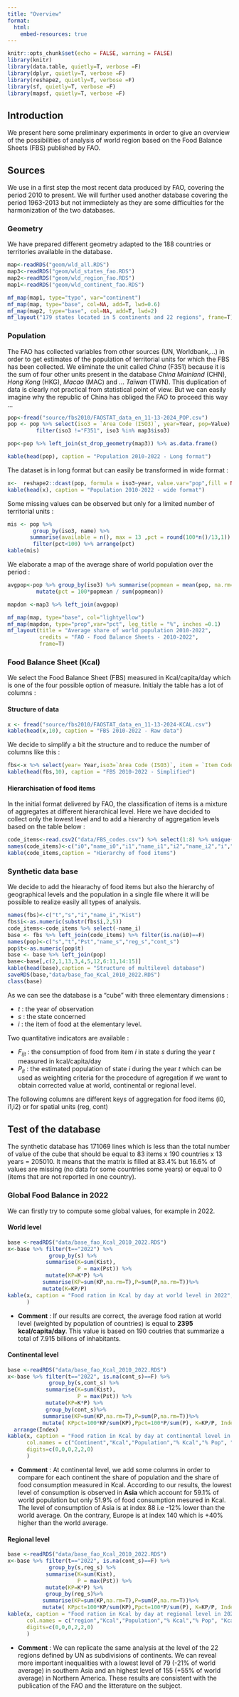 ```yaml
---
title: "Overview"
format: 
  html:
    embed-resources: true
---
```


```r
knitr::opts_chunk$set(echo = FALSE, warning = FALSE)
library(knitr)
library(data.table, quietly=T, verbose =F)
library(dplyr, quietly=T, verbose =F)
library(reshape2, quietly=T, verbose =F)
library(sf, quietly=T, verbose =F)
library(mapsf, quietly=T, verbose =F)
```

## Introduction

We present here some preliminary experiments in order to give an overview of the possibilities of analysis of world region based on the Food Balance Sheets (FBS) published by FAO.

## Sources

We use in a first step the most recent data produced by FAO, covering the period 2010 to present. We will further used another database covering the period 1963-2013 but not immediately as they are some difficulties for the harmonization of the two databases.

### Geometry

We have prepared different geometry adapted to the 188 countries or territories available in the database.

```r
map<-readRDS("geom/wld_all.RDS")
map3<-readRDS("geom/wld_states_fao.RDS")
map2<-readRDS("geom/wld_region_fao.RDS")
map1<-readRDS("geom/wld_continent_fao.RDS")
```

```r

mf_map(map1, type="typo", var="continent")
mf_map(map, type="base", col=NA, add=T, lwd=0.6)
mf_map(map2, type="base", col=NA, add=T, lwd=2)
mf_layout("179 states located in 5 continents and 22 regions", frame=T)
```

### Population

The FAO has collected variables from other sources (UN, Worldbank,...) in order to get estimates of the population of territorial units for which the FBS has been collected. We eliminate the unit called *China* (F351) because it is the sum of four other units present in the database *China Mainland* (CHN), *Hong Kong* (HKG), *Macao* (MAC) and ... *Taïwan* (TWN). This duplication of data is clearly not practical from statistical point of view. But we can easily imagine why the republic of China has obliged the FAO to proceed this way ...

```r
pop<-fread("source/fbs2010/FAOSTAT_data_en_11-13-2024_POP.csv") 
pop <- pop %>% select(iso3 = `Area Code (ISO3)`, year=Year, pop=Value) %>%
         filter(iso3 !="F351", iso3 %in% map3$iso3) 

pop<-pop %>% left_join(st_drop_geometry(map3)) %>% as.data.frame()

kable(head(pop), caption = "Population 2010-2022 - Long format")
```

The dataset is in long format but can easily be transformed in wide format :

```r
x<-  reshape2::dcast(pop, formula = iso3~year, value.var="pop",fill = NA)
kable(head(x), caption = "Population 2010-2022 - wide format")

```

Some missing values can be observed but only for a limited number of territorial units :

```r
mis <- pop %>% 
        group_by(iso3, name) %>% 
       summarise(available = n(), max = 13 ,pct = round(100*n()/13,1)) %>%
        filter(pct<100) %>% arrange(pct)
kable(mis)
```

We elaborate a map of the average share of world population over the period :

```r
avgpop<-pop %>% group_by(iso3) %>% summarise(popmean = mean(pop, na.rm=T)) %>%
         mutate(pct = 100*popmean / sum(popmean))

mapdon <-map3 %>% left_join(avgpop)

mf_map(map, type="base", col="lightyellow")
mf_map(mapdon, type="prop",var="pct", leg_title = "%", inches =0.1)
mf_layout(title = "Average share of world population 2010-2022",
          credits = "FAO - Food Balance Sheets - 2010-2022",
          frame=T)
```

### Food Balance Sheet (Kcal)

We select the Food Balance Sheet (FBS) measured in Kcal/capita/day which is one of the four possible option of measure. Initialy the table has a lot of columns :

#### Structure of data

```r
x <- fread("source/fbs2010/FAOSTAT_data_en_11-13-2024-KCAL.csv")
kable(head(x,10), caption = "FBS 2010-2022 - Raw data")
```

We decide to simplify a bit the structure and to reduce the number of columns like this :

```r
fbs<-x %>% select(year= Year,iso3=`Area Code (ISO3)`, item = `Item Code (FBS)`, item_name=Item, K=Value)
kable(head(fbs,10), caption = "FBS 2010-2022 - Simplified")
```

#### Hierarchisation of food items

In the initial format delivered by FAO, the classification of items is a mixture of aggregates at different hierarchical level. Here we have decided to collect only the lowest level and to add a hierarchy of aggregation levels based on the table below :

```r
code_items<-read.csv2("data/FBS_codes.csv") %>% select(1:8) %>% unique()
names(code_items)<-c("i0","name_i0","i1","name_i1","i2","name_i2","i","name_i")
kable(code_items,caption = "Hierarchy of food items")
```

### Synthetic data base

We decide to add the hiearachy of food items but also the hierarchy of geographical levels and the population in a single file where it will be possible to realize easily all types of analysis.

```r
names(fbs)<-c("t","s","i","name_i","Kist")
fbs$i<-as.numeric(substr(fbs$i,2,5)) 
code_items<-code_items %>% select(-name_i)
base <- fbs %>% left_join(code_items) %>% filter(is.na(i0)==F)
names(pop)<-c("s","t","Pst","name_s","reg_s","cont_s")
pop$t<-as.numeric(pop$t)
base <- base %>% left_join(pop)
base<-base[,c(2,1,13,3,4,5,12,6:11,14:15)]
kable(head(base),caption = "Structure of multilevel database")
saveRDS(base,"data/base_fao_Kcal_2010_2022.RDS")
class(base)
```

As we can see the database is a "cube" with three elementary dimensions :

-   $t$ : the year of observation
-   $s$ : the state concerned
-   $i$ : the item of food at the elementary level.

Two quantitative indicators are available :

-   $F_{ijt}$ : the consumption of food from item $i$ in state $s$ during the year $t$ measured in kcal/capita/day
-   $P_{it}$ : the estimated population of state $i$ during the year $t$ which can be used as weighting criteria for the procedure of agregation if we want to obtain corrected value at world, continental or regional level.

The following columns are different keys of aggregation for food items (i0, i1,i2) or for spatial units (reg, cont)

## Test of the database

The synthetic database has 171069 lines which is less than the total number of value of the cube that should be equal to 83 items x 190 countries x 13 years = 205010. It means that the matrix is filled at 83.4% but 16.6% of values are missing (no data for some countries some years) or equal to 0 (items that are not reported in one country).

### Global Food Balance in 2022

We can firstly try to compute some global values, for example in 2022.

#### World level

```r
base <-readRDS("data/base_fao_Kcal_2010_2022.RDS")
x<-base %>% filter(t=="2022") %>%
             group_by(s) %>%
            summarise(K=sum(Kist),
                      P = max(Pst)) %>%
            mutate(KP=K*P) %>%
           summarise(KP=sum(KP,na.rm=T),P=sum(P,na.rm=T))%>%
           mutate(K=KP/P)
kable(x, caption = "Food ration in Kcal by day at world level in 2022",col.names = c("Total Kcal","Total Population", "Kcal/capita")
      )
```

- **Comment** : If our results are correct, the average food ration at world level (weighted by population of countries) is equal to **2395 kcal/capita/day**. This value is based on 190 coutries that summarize a total of 7.915 billions of inhabitants. 



#### Continental level

```r
base <-readRDS("data/base_fao_Kcal_2010_2022.RDS")
x<-base %>% filter(t=="2022", is.na(cont_s)==F) %>%
             group_by(s,cont_s) %>%
            summarise(K=sum(Kist),
                      P = max(Pst)) %>%
            mutate(KP=K*P) %>%
            group_by(cont_s)%>%
           summarise(KP=sum(KP,na.rm=T),P=sum(P,na.rm=T))%>%
           mutate( KPpct=100*KP/sum(KP),Ppct=100*P/sum(P), K=KP/P, Index=100*KPpct/Ppct) %>% 
  arrange(Index)
kable(x, caption = "Food ration in Kcal by day at continental level in 2022",
      col.names = c("Continent","Kcal","Population","% Kcal","% Pop", "Kcal/capita", "index 100 = World"),
      digits=c(0,0,0,2,2,0)
      )
```

- **Comment** : At continental level, we add some columns in order to compare for each continent the share of population and the share of food consumption measured in Kcal. According to our results, the lowest level of consumption is observed in **Asia** which account for 59.1% of world population but only 51.9% of food consumption mesured in Kcal. The level of consumption of Asia is at index 88 i.e -12% lower than the world average. On the contrary, Europe is at index 140 which is +40% higher than the world average. 



#### Regional level

```r
base <-readRDS("data/base_fao_Kcal_2010_2022.RDS")
x<-base %>% filter(t=="2022", is.na(cont_s)==F) %>%
             group_by(s,reg_s) %>%
            summarise(K=sum(Kist),
                      P = max(Pst)) %>%
            mutate(KP=K*P) %>%
            group_by(reg_s)%>%
           summarise(KP=sum(KP,na.rm=T),P=sum(P,na.rm=T))%>%
           mutate( KPpct=100*KP/sum(KP),Ppct=100*P/sum(P), K=KP/P, Index=100*KPpct/Ppct) %>% arrange(Index)
kable(x, caption = "Food ration in Kcal by day at regional level in 2022",
      col.names = c("region","Kcal","Population","% Kcal","% Pop", "Kcal/capita", "index 100 = World"),
      digits=c(0,0,0,2,2,0)
      )
```

- **Comment** : We can replicate the same analysis at the level of the 22 regions defined by UN as subdivisions of continents. We can reveal more important inequalities with a lowest level of 79 (-21% of world average) in southern Asia and an highest level of 155 (+55% of world average) in Northern America. These results are consistent with the publication of the FAO and the litterature on the subject.




